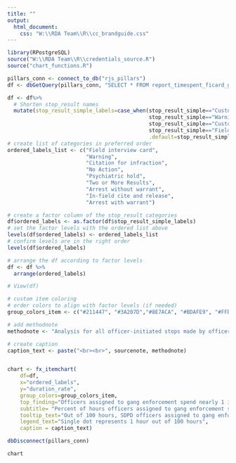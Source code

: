 ```yaml
---
title: ""
output:
  html_document:
    css: "W:\\RDA Team\\R\\cc_brandguide.css"
---
```

<!-- link to Google Font -->
<link href="https://fonts.googleapis.com/css2?family=Inter:wght@100;200;300;400;500;600;700;800;900&display=swap" rel="stylesheet">

```r

library(RPostgreSQL)
source("W:\\RDA Team\\R\\credentials_source.R")
source("chart_functions.R")

pillars_conn <- connect_to_db("rjs_pillars")
df <- dbGetQuery(pillars_conn, "SELECT * FROM report_timespent_ficard_gang_stop") 

df <- df%>%
  # Shorten stop_result names
  mutate(stop_result_simple_labels=case_when(stop_result_simple=="Custodial Arrest without warrant" ~ "Arrest without warrant",
                                             stop_result_simple=="Warning (verbal or written)" ~ "Warning",
                                             stop_result_simple=="Custodial Arrest pursuant to outstanding warrant" ~ "Arrest with warrant",
                                             stop_result_simple=="Field interview card completed"~"Field interview card",
                                             .default=stop_result_simple))
# create list of categories in preferred order
ordered_labels_list <- c("Field interview card",
                         "Warning",
                         "Citation for infraction",
                         "No Action",
                         "Psychiatric hold",
                         "Two or More Results",
                         "Arrest without warrant",
                         "In-field cite and release",
                         "Arrest with warrant")

# create a factor column of the stop_result categories
df$ordered_labels <- as.factor(df$stop_result_simple_labels)
# set the factor levels with the ordered list above
levels(df$ordered_labels) <- ordered_labels_list
# confirm levels are in the right order
levels(df$ordered_labels)

# arrange the df according to factor levels
df <- df %>%
  arrange(ordered_labels)

# View(df)

# custom item coloring
# order colors to align with factor levels (if needed)
group_colors_item <- c("#211447", "#3A207D","#8E7ACA", "#BDAFE9", "#FFD28F", "#FFE680", "#F0FF85", "#BABABA", "#D6D6D6")

# add methodnote 
methodnote <- "Analysis for all officer-initiated stops made by officers assigned to gang enforcement. Officers assigned to gang enforcement spent a total of 10,975.6 hours on officer-initiated stops in 2022."

# create caption 
caption_text <- paste("<br><br>", sourcenote, methodnote)


chart <- fx_itemchart(
    df=df, 
    x="ordered_labels",
    y="duration_rate", 
    group_colors=group_colors_item,
    top_finding="Officers assigned to gang enforcement spend nearly 1 in 5 patrol hours on stops resulting in a field interview card",
    subtitle= "Percent of hours officers assigned to gang enforcement spend on stops by stop result",
    tooltip_text="Out of 100 hours, SDPD officers assigned to gang enforcement spent <br><b>{point.duration_rate:.1f}</b> hours on stops that resulted in <b>{point.stop_result_simple}</b>.",
    legend_text="Single dot represents 1 hour out of 100 hours",
    caption = caption_text)    

dbDisconnect(pillars_conn)


```

```r
chart
```
<script>
  widg = document.getElementsByClassName('html-widget'); //find widgets
  for (let i = 0; i < widg.length; i++) { //loop through
    document.getElementsByClassName('highchart')[i].style.width = '100%'; //adjust width
    document.getElementsByClassName('highchart')[i].style.height = '100%'; //adjust height
  }
</script>